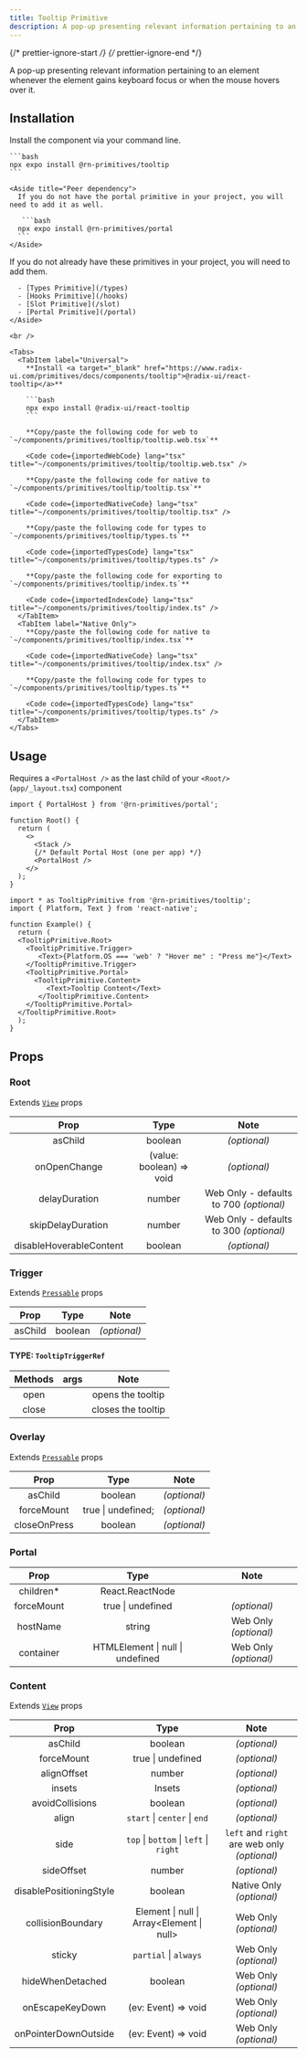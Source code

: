 ```yaml
---
title: Tooltip Primitive
description: A pop-up presenting relevant information pertaining to an element whenever the element gains keyboard focus or when the mouse hovers over it.
---
```


{/* prettier-ignore-start */}
{/* prettier-ignore-end */}


A pop-up presenting relevant information pertaining to an element whenever the element gains keyboard focus or when the mouse hovers over it.

## Installation

<Tabs>
  <TabItem label="NPM">

  Install the component via your command line.

    ```bash
    npx expo install @rn-primitives/tooltip
    ```

    <Aside title="Peer dependency">
      If you do not have the portal primitive in your project, you will need to add it as well.

       ```bash
      npx expo install @rn-primitives/portal
      ```
    </Aside>

  </TabItem>
  <TabItem label="Manual">
    <Aside title="Uses shared primitives">
      If you do not already have these primitives in your project, you will need to add them.

      - [Types Primitive](/types)
      - [Hooks Primitive](/hooks)
      - [Slot Primitive](/slot)
      - [Portal Primitive](/portal)
    </Aside>

    <br />

    <Tabs>
      <TabItem label="Universal">
        **Install <a target="_blank" href="https://www.radix-ui.com/primitives/docs/components/tooltip">@radix-ui/react-tooltip</a>**

        ```bash
        npx expo install @radix-ui/react-tooltip
        ```

        **Copy/paste the following code for web to  `~/components/primitives/tooltip/tooltip.web.tsx`**

        <Code code={importedWebCode} lang="tsx" title="~/components/primitives/tooltip/tooltip.web.tsx" />

        **Copy/paste the following code for native to  `~/components/primitives/tooltip/tooltip.tsx`**

        <Code code={importedNativeCode} lang="tsx" title="~/components/primitives/tooltip/tooltip.tsx" />

        **Copy/paste the following code for types to  `~/components/primitives/tooltip/types.ts`**

        <Code code={importedTypesCode} lang="tsx" title="~/components/primitives/tooltip/types.ts" />

        **Copy/paste the following code for exporting to  `~/components/primitives/tooltip/index.ts`**

        <Code code={importedIndexCode} lang="tsx" title="~/components/primitives/tooltip/index.ts" />
      </TabItem>
      <TabItem label="Native Only">
        **Copy/paste the following code for native to  `~/components/primitives/tooltip/index.tsx`**

        <Code code={importedNativeCode} lang="tsx" title="~/components/primitives/tooltip/index.tsx" />

        **Copy/paste the following code for types to  `~/components/primitives/tooltip/types.ts`**

        <Code code={importedTypesCode} lang="tsx" title="~/components/primitives/tooltip/types.ts" />
      </TabItem>
    </Tabs>
  </TabItem>
</Tabs>

## Usage

<Aside type="caution">

  Requires a `<PortalHost />` as the last child of your `<Root/>` (`app/_layout.tsx`) component

  ```tsx
  import { PortalHost } from '@rn-primitives/portal';

  function Root() {
    return (
      <>
        <Stack />
        {/* Default Portal Host (one per app) */}
        <PortalHost />
      </>
    );
  }
  ```

</Aside>

```tsx
import * as TooltipPrimitive from '@rn-primitives/tooltip';
import { Platform, Text } from 'react-native';

function Example() {
  return (
  <TooltipPrimitive.Root>
    <TooltipPrimitive.Trigger>
       <Text>{Platform.OS === 'web' ? "Hover me" : "Press me"}</Text>
    </TooltipPrimitive.Trigger>
    <TooltipPrimitive.Portal>
      <TooltipPrimitive.Content>
         <Text>Tooltip Content</Text>
       </TooltipPrimitive.Content>
    </TooltipPrimitive.Portal>
  </TooltipPrimitive.Root>
  );
}
```

## Props

### Root

Extends [`View`](https://reactnative.dev/docs/view#props) props

|     Prop     |           Type           |     Note     |
| :----------: | :----------------------: | :----------: |
|   asChild    |         boolean          | _(optional)_ |
| onOpenChange | (value: boolean) => void | _(optional)_ |
| delayDuration  |         number          | Web Only - defaults to 700 _(optional)_ |
| skipDelayDuration  |         number          | Web Only - defaults to 300 _(optional)_ |
| disableHoverableContent  |         boolean          | _(optional)_ |

### Trigger

Extends [`Pressable`](https://reactnative.dev/docs/pressable#props) props

|  Prop   |  Type   |     Note     |
| :-----: | :-----: | :----------: |
| asChild | boolean | _(optional)_ |

#### TYPE: `TooltipTriggerRef`

| Methods |  args   |          Note            |
| :-----: | :-----: | :----------------------: |
|  open   |         | opens the tooltip |
|  close  |         | closes the tooltip|

### Overlay

Extends [`Pressable`](https://reactnative.dev/docs/pressable#props) props

|     Prop     |        Type        |     Note     |
| :----------: | :----------------: | :----------: |
|   asChild    |      boolean       | _(optional)_ |
|  forceMount  | true \| undefined; | _(optional)_ |
| closeOnPress |      boolean       | _(optional)_ |

### Portal

|    Prop    |               Type               |         Note          |
| :--------: | :------------------------------: | :-------------------: |
| children\* |         React.ReactNode          |                       |
| forceMount |        true \| undefined         |     _(optional)_      |
|  hostName  |              string              | Web Only _(optional)_ |
| container  | HTMLElement \| null \| undefined | Web Only _(optional)_ |

### Content

Extends [`View`](https://reactnative.dev/docs/view#props) props

|         Prop         |        Type         |         Note          |
| :------------------: | :-----------------: | :-------------------: |
|       asChild        |       boolean       |     _(optional)_      |
|      forceMount      |  true \| undefined  |     _(optional)_      |
|       alignOffset       |                    number                    |       _(optional)_       |
|         insets          |                    Insets                    |       _(optional)_       |
|     avoidCollisions     |                   boolean                    |       _(optional)_       |
|          align          |         `start` \| `center` \| `end`         |       _(optional)_       |
|          side           |              `top` \| `bottom` \| `left` \| `right` | `left` and `right` are web only _(optional)_       |
|       sideOffset        |                    number                    |       _(optional)_       |
| disablePositioningStyle |                   boolean                    | Native Only _(optional)_ |
|    collisionBoundary    |  Element \| null \| Array\<Element \| null>  |  Web Only _(optional)_   |
|         sticky          |            `partial` \| `always`             |  Web Only _(optional)_   |
|    hideWhenDetached     |                   boolean                    |  Web Only _(optional)_   |
|   onEscapeKeyDown    | (ev: Event) => void | Web Only _(optional)_ |
| onPointerDownOutside | (ev: Event) => void | Web Only _(optional)_ |

